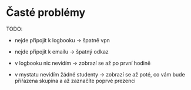 # Časté problémy

TODO: 

* nejde připojit k logbooku -> špatně vpn
* nejde připojit k emailu -> špatný odkaz

* v logbooku nic nevidím -> zobrazí se až po první hodině
* v mystatu nevidím žádné studenty -> zobrazí se až poté, co vám bude přiřazena skupina a až zaznačíte poprvé prezenci

